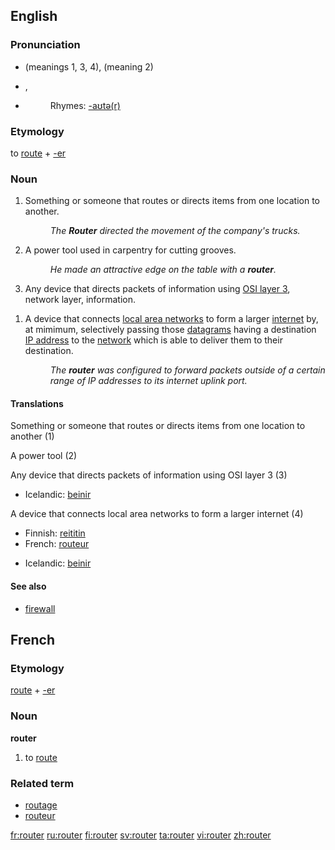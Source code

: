 ==English==

===Pronunciation===
*{{IPA|/'ɹu:tə/}} (meanings 1, 3, 4), {{IPA|/'ɹaʊtə/}} (meaning 2) {{italbrac|UK}}
*{{IPA|/'ɹaʊtɚr/}}, {{SAMPA|/raUt3r/}} {{italbrac|US}}
*{{audio|en-uk-router.ogg|Audio (UK)}}
*:Rhymes: [[Rhymes:English:-aʊtə(r)|-aʊtə(r)]]

===Etymology===
to [[route#Verb|route]] + [[-er]]

===Noun===
{{en-noun}}

# Something or someone that routes or directs items from one location to another.
#: ''The '''Router''' directed the movement of the company's trucks.''
# A power tool used in carpentry for cutting grooves.
#: ''He made an attractive edge on the table with a '''router'''.''
# {{cattag|Communications}} Any device that directs packets of information using [[OSI layer 3]], network layer, information.
{{wikipedia}}
# {{internet}} A device that connects [[LAN|local area networks]] to form a larger [[internet]] by, at mimimum, selectively passing those [[datagram]]s having a destination [[IP address]] to the [[network]] which is able to deliver them to their destination.
#: ''The '''router''' was configured to forward packets outside of a certain range of IP addresses to its internet uplink port.''

====Translations====
;Something or someone that routes or directs items from one location to another (1)
{{top}}
{{mid}}
{{bottom}}

;A power tool (2)
{{top}}
{{mid}}
{{bottom}}

;Any device that directs packets of information using OSI layer 3 (3)
{{top}}
*Icelandic: [[beinir]] {{m}}
{{mid}}
{{bottom}}

;A device that connects local area networks to form a larger internet (4)
{{top}}
*Finnish: [[reititin]]
*French: [[routeur]]
{{mid}}
*Icelandic: [[beinir]] {{m}}
{{bottom}}

====See also====
{{wikipedia|wood router}}
* {{Internet}} [[firewall]]

==French==
===Etymology===
[[route]] + [[-er#French|-er]]

===Noun===
'''router'''
# to [[route#Verb|route]]

===Related term===
*[[routage]]
*[[routeur]]

[[fr:router]]
[[ru:router]]
[[fi:router]]
[[sv:router]]
[[ta:router]]
[[vi:router]]
[[zh:router]]